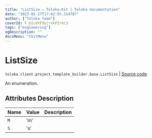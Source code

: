 ```yaml
---
title: "ListSize — Toloka-Kit | Toloka documentation"
date: "2023-02-27T17:42:55.314787"
author: ["Toloka Team"]
coverId: F_bIcOYF9yjrxkPZrXc3
tags: ["engineering"]
ogDescription: ""
docsMenu: "tkitMenu"
---
```


# ListSize
`toloka.client.project.template_builder.base.ListSize` | [Source code](https://github.com/Toloka/toloka-kit/blob/v1.1.4/src/client/project/template_builder/base.py#L212)

An enumeration.

## Attributes Description

| Name | Value | Description |
| :------| :-----------| :----------| 
`M`|'m'|
`S`|'s'|